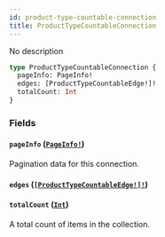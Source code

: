 ```yaml
---
id: product-type-countable-connection
title: ProductTypeCountableConnection
---
```


No description

```graphql
type ProductTypeCountableConnection {
  pageInfo: PageInfo!
  edges: [ProductTypeCountableEdge!]!
  totalCount: Int
}
```

### Fields

#### `pageInfo` ([`PageInfo!`](../../../developer/api-reference/objects/page-info))

Pagination data for this connection.

#### `edges` ([`[ProductTypeCountableEdge!]!`](../../../developer/api-reference/objects/product-type-countable-edge))

#### `totalCount` ([`Int`](../../../developer/api-reference/scalars/int))

A total count of items in the collection.
